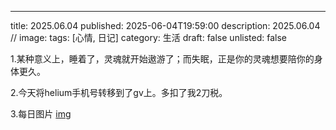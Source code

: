 ---
title: 2025.06.04
published: 2025-06-04T19:59:00
description: 2025.06.04
// image: 
tags: [心情, 日记]
category: 生活
draft: false
unlisted: false




1.某种意义上，睡着了，灵魂就开始遨游了；而失眠，正是你的灵魂想要陪你的身体更久。

2.今天将helium手机号转移到了gv上。多扣了我2刀税。

3.每日图片
[img](https://cdn.jsdelivr.net/gh/sjhxlll/pic@master/img/mocha%40%E6%96%B0%E5%88%8A%E5%A7%94%E8%A8%97%E4%B8%AD_STARS_93409096_p0.png)